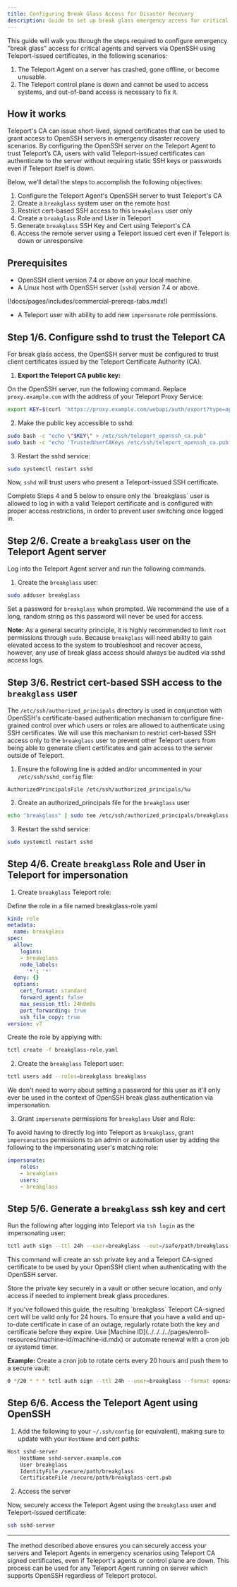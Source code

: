 ```yaml
---
title: Configuring Break Glass Access for Disaster Recovery
description: Guide to set up break glass emergency access for critical systems if Teleport becomes unavailable.
---
```


This guide will walk you through the steps required to configure emergency "break glass" access for critical agents and servers via OpenSSH using Teleport-issued certificates, in the following scenarios:

1. The Teleport Agent on a server has crashed, gone offline, or become unusable.
2. The Teleport control plane is down and cannot be used to access systems, and out-of-band access is necessary to fix it.

## How it works

Teleport's CA can issue short-lived, signed certificates that can be used to grant access to OpenSSH servers in emergency disaster recovery scenarios. By configuring the OpenSSH server on the Teleport Agent to trust Teleport’s CA, users with valid Teleport-issued certificates can authenticate to the server without requiring static SSH keys or passwords even if Teleport itself is down.

Below, we’ll detail the steps to accomplish the following objectives:

1. Configure the Teleport Agent's OpenSSH server to trust Teleport's CA
2. Create a `breakglass` system user on the remote host
3. Restrict cert-based SSH access to this `breakglass` user only
4. Create a `breakglass` Role and User in Teleport
5. Generate `breakglass` SSH Key and Cert using Teleport's CA
6. Access the remote server using a Teleport issued cert even if Teleport is down or unresponsive

## Prerequisites

- OpenSSH client version 7.4 or above on your local machine.
- A Linux host with OpenSSH server (`sshd`) version 7.4 or above.

(!docs/pages/includes/commercial-prereqs-tabs.mdx!)
- A Teleport user with ability to add new `impersonate` role permissions.

## Step 1/6. Configure sshd to trust the Teleport CA

For break glass access, the OpenSSH server must be configured to trust client certificates issued by the Teleport Certificate Authority (CA).

1. **Export the Teleport CA public key:**

On the OpenSSH server, run the following command. Replace `proxy.example.com` with the address of your Teleport Proxy Service:

```bash
export KEY=$(curl 'https://proxy.example.com/webapi/auth/export?type=openssh' | sed "s/cert-authority\ //")
```

2. Make the public key accessible to sshd:

```bash
sudo bash -c "echo \"$KEY\" > /etc/ssh/teleport_openssh_ca.pub"
sudo bash -c "echo 'TrustedUserCAKeys /etc/ssh/teleport_openssh_ca.pub' >> /etc/ssh/sshd_config"
```

3. Restart the sshd service:

```bash
sudo systemctl restart sshd
```

Now, `sshd` will trust users who present a Teleport-issued SSH certificate.

<Admonition type="important">
Complete Steps 4 and 5 below to ensure only the `breakglass` user is allowed to log in with a valid Teleport certificate and is configured with proper access restrictions, in order to prevent user switching once logged in. 
</Admonition>

## Step 2/6. Create a `breakglass` user on the Teleport Agent server

Log into the Teleport Agent server and run the following commands.

1. Create the `breakglass` user:

```bash
sudo adduser breakglass
```

Set a password for `breakglass` when prompted. We recommend the use of a long, random string as this password will never be used for access.

**Note:** As a general security principle, it is highly recommended to limit `root` permissions through `sudo`. Because `breakglass` will need ability to gain elevated access to the system to troubleshoot and recover access, however, any use of break glass access should always be audited via sshd access logs. 

## Step 3/6. Restrict cert-based SSH access to the `breakglass` user

The `/etc/ssh/authorized_principals` directory is used in conjunction with OpenSSH's certificate-based authentication mechanism to configure fine-grained control over which users or roles are allowed to authenticate using SSH certificates.
We will use this mechanism to restrict cert-based SSH access only to the `breakglass` user to prevent other Teleport users from being able to generate client certificates and gain access to the server outside of Teleport.

1. Ensure the following line is added and/or uncommented in your `/etc/ssh/sshd_config` file:

```
AuthorizedPrincipalsFile /etc/ssh/authorized_principals/%u
```

2. Create an authorized_principals file for the `breakglass` user 

```bash
echo "breakglass" | sudo tee /etc/ssh/authorized_principals/breakglass
```

3. Restart the sshd service:

```bash
sudo systemctl restart sshd
```

## Step 4/6. Create `breakglass` Role and User in Teleport for impersonation

1. Create `breakglass` Teleport role:

Define the role in a file named breakglass-role.yaml

```yaml
kind: role
metadata:
  name: breakglass
spec:
  allow:
    logins:
    - breakglass
    node_labels:
      '*': '*'
  deny: {}
  options:
    cert_format: standard
    forward_agent: false
    max_session_ttl: 24h0m0s
    port_forwarding: true
    ssh_file_copy: true
version: v7
```

Create the role by applying with:

```bash
tctl create -f breakglass-role.yaml
```

2. Create the `breakglass` Teleport user:

```bash
tctl users add --roles=breakglass breakglass
```

We don't need to worry about setting a password for this user as it'll only ever be used in the context of OpenSSH break glass authentication via impersonation.

3. Grant `impersonate` permissions for `breakglass` User and Role:

To avoid having to directly log into Teleport as `breakglass`, grant `impersonation` permissions to an admin or automation user by adding the following to the impersonating user's matching role:

```yaml
impersonate:
    roles:
    - breakglass
    users:
    - breakglass
```

## Step 5/6. Generate a `breakglass` ssh key and cert

Run the following after logging into Teleport via `tsh login` as the impersonating user:

```bash
tctl auth sign --ttl 24h --user=breakglass --out=/safe/path/breakglass --format openssh
```

This command will create an ssh private key and a Teleport CA-signed certificate to be used by your OpenSSH client when authenticating with the OpenSSH server.

Store the private key securely in a vault or other secure location, and only access if needed to implement break glass procedures. 

<Admonition type="tip">
If you've followed this guide, the resulting `breakglass` Teleport CA-signed cert will be valid only for 24 hours. To ensure that you have a valid and up-to-date certificate in case of an outage, regularly rotate both the key and certificate before they expire. Use [Machine ID](../../../../pages/enroll-resources/machine-id/machine-id.mdx) or automate renewal with a cron job or systemd timer.

**Example:** Create a cron job to rotate certs every 20 hours and push them to a secure vault: 

```bash
0 */20 * * * tctl auth sign --ttl 24h --user=breakglass --format openssh | vault kv put secret/breakglass breakglass=- >> /var/log/vault-cron.log 2>&1
```
</Admonition>


## Step 6/6. Access the Teleport Agent using OpenSSH

1. Add the following to your `~/.ssh/config` (or equivalent), making sure to update with your `HostName` and cert paths:

```bash
Host sshd-server
    HostName sshd-server.example.com
    User breakglass
    IdentityFile /secure/path/breakglass
    CertificateFile /secure/path/breakglass-cert.pub
```

2. Access the server

Now, securely access the Teleport Agent using the `breakglass` user and Teleport-issued certificate:

```bash
ssh sshd-server
```

---

The method described above ensures you can securely access your servers and Teleport Agents in emergency scenarios using Teleport CA signed certificates, even if Teleport's agents or control plane are down. This process can be used for any Teleport Agent running on server which supports OpenSSH regardless of Teleport protocol. 